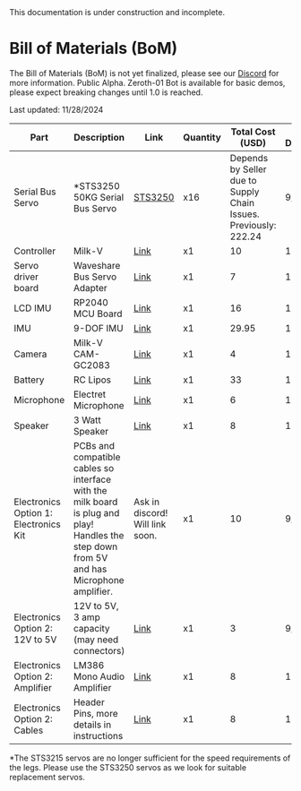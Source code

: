 
<Callout type="warning" emoji="⚠️">
This documentation is under construction and incomplete.
</Callout>

# Bill of Materials (BoM)

<Callout type="error" emoji="🚫">
The Bill of Materials (BoM) is not yet finalized, please see our <a href="https://discord.gg/G6KP76uha5">Discord</a> for more information.
</Callout>
<Callout type="error" emoji="🚫">
Public Alpha. Zeroth-01 Bot is available for basic demos, please expect breaking changes until 1.0 is reached.
</Callout>
<br/>

<style>
  {`
    table a {
      color: #0066cc !important;
      text-decoration: underline !important;
    }
  `}
</style>

Last updated: 11/28/2024

<Table>
  <thead>
    <Tr>
      <Th>Part</Th>
      <Th>Description</Th>
      <Th>Link</Th>
      <Th>Quantity</Th>
      <Th>Total Cost (USD)</Th>
      <Th>Date Decided</Th>
    </Tr>
  </thead>
  <tbody>
    <Tr>
      <Td>Serial Bus Servo</Td>
      <Td>
    *STS3250 50KG Serial Bus Servo
      </Td>
      <Td>
        <a href="https://www.aliexpress.us/item/3256806337383027.html?gatewayAdapt=glo2usa4itemAdapt">STS3250</a>
      </Td>
      <Td>x16</Td>
      <Td>Depends by Seller due to Supply Chain Issues. Previously: 222.24</Td>
      <Td>9/10</Td>
    </Tr>
    <Tr>
      <Td>Controller</Td>
      <Td>Milk-V</Td>
      <Td><a href="https://milkv.io/duo-s">Link</a></Td>
      <Td>x1</Td>
      <Td>10</Td>
      <Td>11/14</Td>
    </Tr>
    <Tr>
      <Td>Servo driver board</Td>
      <Td>Waveshare Bus Servo Adapter</Td>
      <Td><a href="https://www.waveshare.com/bus-servo-adapter-a.htm">Link</a></Td>
      <Td>x1</Td>
      <Td>7</Td>
      <Td>10/05</Td>
    </Tr>
    <Tr>
      <Td>LCD IMU</Td>
      <Td>RP2040 MCU Board</Td>
      <Td><a href="https://www.waveshare.com/rp2040-lcd-1.28.htm">Link</a></Td>
      <Td>x1</Td>
      <Td>16</Td>
      <Td>10/03</Td>
    </Tr>
    <Tr>
      <Td>IMU</Td>
      <Td>9-DOF IMU</Td>
      <Td><a href="https://www.adafruit.com/product/4646">Link</a></Td>
      <Td>x1</Td>
      <Td>29.95</Td>
      <Td>11/14</Td>
    </Tr>
    <Tr>
      <Td>Camera</Td>
      <Td>Milk-V CAM-GC2083</Td>
      <Td><a href="https://arace.tech/products/milk-v-cam-gc2083">Link</a></Td>
      <Td>x1</Td>
      <Td>4</Td>
      <Td>10/05</Td>
    </Tr>
    <Tr>
      <Td>Battery</Td>
      <Td>RC Lipos</Td>
      <Td><a href="https://www.amazon.com/KBT-1200mAh-Rechargeable-Replacement-Compatible/dp/B0C23Y3VZK?source=ps-sl-shoppingads-lpcontext&ref_=fplfs&smid=A3FKMD6P089KQA&th=1">Link</a></Td>
      <Td>x1</Td>
      <Td>33</Td>
      <Td>11/14</Td>
    </Tr>
    <Tr>
      <Td>Microphone</Td>
      <Td>Electret Microphone</Td>
      <Td><a href="https://www.amazon.com/Ferwooh-Electret-Microphone-Amplifier-Adjustable/dp/B0D17R3L7K/">Link</a></Td>
      <Td>x1</Td>
      <Td>6</Td>
      <Td>11/01</Td>
    </Tr>
    <Tr>
      <Td>Speaker</Td>
      <Td>3 Watt Speaker</Td>
      <Td><a href="https://www.amazon.com/CQRobot-JST-PH2-0-Interface-Electronic-Projects/dp/B0822Z4LPH/">Link</a></Td>
      <Td>x1</Td>
      <Td>8</Td>
      <Td>11/14</Td>
    </Tr>
    <Tr>
      <Td>Electronics Option 1: Electronics Kit </Td>
      <Td> PCBs and compatible cables so interface with the milk board is plug and play! Handles the step down from 5V and has Microphone amplifier.</Td>
      <Td>Ask in discord! Will link soon. </Td>
      <Td>x1</Td>
      <Td>10</Td>
      <Td>9/24</Td>
    </Tr>
    <Tr>
      <Td>Electronics Option 2: 12V to 5V</Td>
      <Td>12V to 5V, 3 amp capacity (may need connectors)</Td>
      <Td><a href="https://www.digikey.com/en/products/detail/dfrobot/DFR0571/9559261">Link</a></Td>
      <Td>x1</Td>
      <Td>3</Td>
      <Td>9/24</Td>
    </Tr>
    <Tr>
      <Td>Electronics Option 2: Amplifier</Td>
      <Td>LM386 Mono Audio Amplifier</Td>
      <Td><a href="https://www.amazon.com/HiLetgo-LM386-Audio-Amplifier-Module/dp/B00LNACGTY/">Link</a></Td>
      <Td>x1</Td>
      <Td>8</Td>
      <Td>11/01</Td>
    </Tr>
    <Tr>
      <Td>Electronics Option 2: Cables</Td>
      <Td>Header Pins, more details in instructions</Td>
      <Td><a href="https://www.amazon.com/Elegoo-EL-CP-004-Multicolored-Breadboard-arduino/dp/B01EV70C78?th=1">Link</a></Td>
      <Td>x1</Td>
      <Td>8</Td>
      <Td>11/01</Td>
    </Tr>
  </tbody>
</Table>



*The STS3215 servos are no longer sufficient for the speed requirements of the legs. Please use the STS3250 servos as we look for suitable replacement servos.
